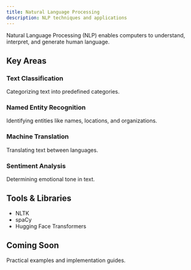 ```yaml
---
title: Natural Language Processing
description: NLP techniques and applications
---
```



Natural Language Processing (NLP) enables computers to understand, interpret, and generate human language.

## Key Areas

### Text Classification

Categorizing text into predefined categories.

### Named Entity Recognition

Identifying entities like names, locations, and organizations.

### Machine Translation

Translating text between languages.

### Sentiment Analysis

Determining emotional tone in text.

## Tools & Libraries

- NLTK
- spaCy
- Hugging Face Transformers

## Coming Soon

Practical examples and implementation guides.

